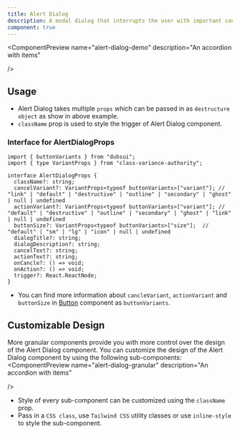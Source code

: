 ```yaml
---
title: Alert Dialog
description: A modal dialog that interrupts the user with important content and expects a response.
component: true
---
```


<ComponentPreview
  name="alert-dialog-demo"
  description="An accordion with items"

/>


## Usage
- Alert Dialog takes multiple `props` which can be passed in as `destructure object` as show in above example.
- `className` prop is used to style the trigger of Alert Dialog component.
### Interface for AlertDialogProps
```tsx
import { buttonVariants } from "dubsui";
import { type VariantProps } from "class-variance-authority";

interface AlertDialogProps {
  className?: string;
  cancelVariant?: VariantProps<typeof buttonVariants>["variant"]; // "link" | "default" | "destructive" | "outline" | "secondary" | "ghost" | null | undefined
  actionVariant?: VariantProps<typeof buttonVariants>["variant"]; // "default" | "destructive" | "outline" | "secondary" | "ghost" | "link" | null | undefined
  buttonSize?: VariantProps<typeof buttonVariants>["size"];  // "default" | "sm" | "lg" | "icon" | null | undefined
  dialogTitle?: string;
  dialogDescription?: string;
  cancelText?: string;
  actionText?: string;
  onCancle?: () => void;
  onAction?: () => void;
  trigger?: React.ReactNode;
}
```
- You can find more information about `cancleVariant`, `actionVariant` and  `buttonSize` in [Button](/docs/components/button) component as `buttonVariants`.

## Customizable Design
More granular components provide you with more control over the design of the Alert Dialog component. You can customize the design of the Alert Dialog component by using the following sub-components:
<ComponentPreview
  name="alert-dialog-granular"
  description="An accordion with items"

/>

- Style of every sub-component  can be customized using the `className` prop. 
- Pass in a `CSS class`, use `Tailwind CSS` utility classes or use `inline-style` to style the sub-component.